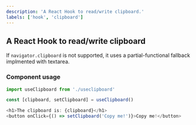 ```yaml
---
description: 'A React Hook to read/write clipboard.'
labels: ['hook', 'clipboard']
---
```



## A React Hook to read/write clipboard

If `navigator.clipboard` is not supported, it uses a partial-functional fallback implmented with textarea.

### Component usage

```js
import useClipboard from './useclipboard'

const [clipboard, setClipboard] = useClipboard()

<h1>The clipboard is: {clipboard}</h1>
<button onClick={() => setClipboard('Copy me!')}>Copy me!</button>
```
